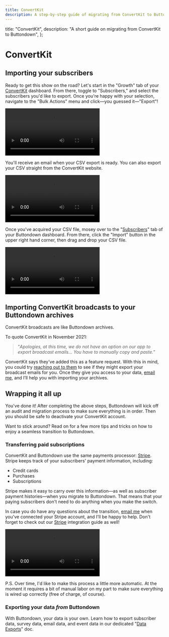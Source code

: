 ```yaml
---
title: ConvertKit
description: A step-by-step guide of migrating from ConvertKit to Buttondown
---
```




  title: "ConvertKit",
  description: "A short guide on migrating from ConvertKit to Buttondown",
};

# ConvertKit

## Importing your subscribers

Ready to get this show on the road? Let's start in the "Growth" tab of your [ConvertKit](https://convertkit.com/) dashboard. From there, toggle to "Subscribers," and select the subscribers you'd like to export. Once you're happy with your selection, navigate to the "Bulk Actions" menu and click—you guessed it—"Export"!

<video src="/images/migration-guides/convertkit_navigation.mp4" controls></video>

You'll receive an email when your CSV export is ready. You can also export your CSV straight from the ConvertKit website.

<video src="/images/migration-guides/convertkit_export-file.mp4" controls></video>

Once you've acquired your CSV file, mosey over to the "[Subscribers](https://buttondown.email/subscribers)" tab of your Buttondown dashboard. From there, click the "Import" button in the upper right hand corner, then drag and drop your CSV file.

<video src="/images/subscribers/convertkit_import-subscribers.mp4" controls></video>

## Importing ConvertKit broadcasts to your Buttondown archives

<Notice variant="info">
  ConvertKit broadcasts are like Buttondown archives.
</Notice>

To quote ConvertKit in November 2021:

 > “_Apologies, at this time, we do not have an option on our app to export broadcast emails... You have to manually copy and paste._” 
 
ConvertKit says they've added this as a feature request. With this in mind, you could try [reaching out to them](mailto:help@convertkit.com) to see if they might export your broadcast emails for you. Once they give you access to your data, [email me](mailto:justin@buttondown.email), and I’ll help you with importing your archives.

## Wrapping it all up

You've done it! After completing the above steps, Buttondown will kick off an audit and migration process to make sure everything is in order. Then you should be safe to deactivate your ConvertKit account. 

Want to stick around? Read on for a few more tips and tricks on how to enjoy a seamless transition to Buttondown.

### Transferring paid subscriptions

ConvertKit and Buttondown use the same payments processor: [Stripe](https://stripe.com/ "Stripe"). Stripe keeps track of your subscribers' payment information, including:

- Credit cards
- Purchases
- Subscriptions

Stripe makes it easy to carry over this information—as well as subscriber payment histories—when you migrate to Buttondown. That means that your paying subscribers don't need to do anything when you make the switch.

In case you do have any questions about the transition, [email me](mailto:justin@buttondown.email) when you've connected your Stripe account, and I'll be happy to help. Don't forget to check out our [Stripe](https://docs.buttondown.email/integrations/stripe) integration guide as well!

<video src="/images/settings/convertkit_paid-subscriptions-feature.mp4" controls></video>

P.S. Over time, I'd like to make this process a little more automatic. At the moment it requires a bit of manual labor on my part to make sure everything is wired up correctly (free of charge, of course).

### Exporting your data _from_ Buttondown

With Buttondown, your data is your own. Learn how to export subscriber data, survey data, email data, and event data in our dedicated "[Data Exports](https://docs.buttondown.email/odds-and-ends/data-exports)" doc.
